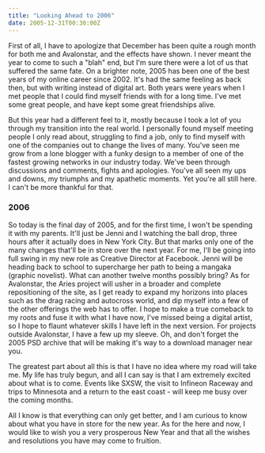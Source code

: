 ```yaml
---
title: "Looking Ahead to 2006"
date: 2005-12-31T00:30:00Z
---
```


First of all, I have to apologize that December has been quite a rough month for both me and Avalonstar, and the effects have shown. I never meant the year to come to such a "blah" end, but I'm sure there were a lot of us that suffered the same fate. On a brighter note, 2005 has been one of the best years of my online career since 2002. It's had the same feeling as back then, but with writing instead of digital art. Both years were years when I met people that I could find myself friends with for a long time. I've met some great people, and have kept some great friendships alive.

But this year had a different feel to it, mostly because I took a lot of you through my transition into the real world. I personally found myself meeting people I only read about, struggling to find a job, only to find myself with one of the companies out to change the lives of many. You've seen me grow from a lone blogger with a funky design to a member of one of the fastest growing networks in our industry today. We've been through discussions and comments, fights and apologies. You've all seen my ups and downs, my triumphs and my apathetic moments. Yet you're all still here. I can't be more thankful for that.

### 2006

So today is the final day of 2005, and for the first time, I won't be spending it with my parents. It'll just be Jenni and I watching the ball drop, three hours after it actually does in New York City. But that marks only one of the many changes that'll be in store over the next year. For me, I'll be going into full swing in my new role as Creative Director at Facebook. Jenni will be heading back to school to supercharge her path to being a mangaka (graphic novelist). What can another twelve months possibly bring? As for Avalonstar, the Aries project will usher in a broader and complete repositioning of the site, as I get ready to expand my horizons into places such as the drag racing and autocross world, and dip myself into a few of the other offerings the web has to offer. I hope to make a true comeback to my roots and fuse it with what I have now, I've missed being a digital artist, so I hope to flaunt whatever skills I have left in the next version. For projects outside Avalonstar, I have a few up my sleeve. Oh, and don't forget the 2005 PSD archive that will be making it's way to a download manager near you.

The greatest part about all this is that I have no idea where my road will take me. My life has truly begun, and all I can say is that I am extremely excited about what is to come. Events like SXSW, the visit to Infineon Raceway and trips to Minnesota and a return to the east coast - will keep me busy over the coming months.

All I know is that everything can only get better, and I am curious to know about what you have in store for the new year. As for the here and now, I would like to wish you a very prosperous New Year and that all the wishes and resolutions you have may come to fruition.
